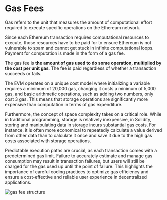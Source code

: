 
# Gas Fees

Gas refers to the unit that measures the amount of computational effort required to execute specific operations on the Ethereum network.

Since each Ethereum transaction requires computational resources to execute, those resources have to be paid for to ensure Ethereum is not vulnerable to spam and cannot get stuck in infinite computational loops. Payment for computation is made in the form of a gas fee.

The gas fee is **the amount of gas used to do some operation, multiplied by the cost per unit gas**. The fee is paid regardless of whether a transaction succeeds or fails.

The EVM operates on a unique cost model where initializing a variable requires a minimum of 20,000 gas, changing it costs a minimum of 5,000 gas, and basic arithmetic operations, such as adding two numbers, only cost 3 gas. This means that storage operations are significantly more expensive than computation in terms of gas expenditure.

Furthermore, the concept of space complexity takes on a critical role. While in traditional programming, storage is relatively inexpensive, in Solidity, storing and manipulating data in storage incurs substantial gas costs. For instance, it is often more economical to repeatedly calculate a value derived from other data than to calculate it once and save it due to the high gas costs associated with storage operations.

Predictable execution paths are crucial, as each transaction comes with a predetermined gas limit. Failure to accurately estimate and manage gas consumption may result in transaction failures, but users will still be charged for the gas used up until the point of failure. This highlights the importance of careful coding practices to optimize gas efficiency and ensure a cost-effective and reliable user experience in decentralized applications.

![gas fee structure](./img/gas-fee-structure.jpg)
